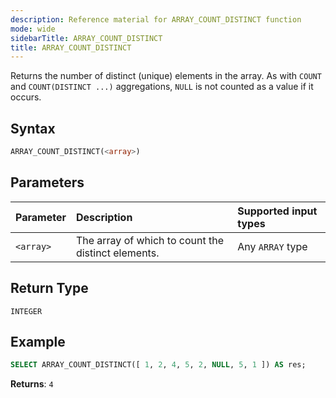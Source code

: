 ```yaml
---
description: Reference material for ARRAY_COUNT_DISTINCT function
mode: wide
sidebarTitle: ARRAY_COUNT_DISTINCT
title: ARRAY_COUNT_DISTINCT
---
```



Returns the number of distinct (unique) elements in the array. As with `COUNT` and `COUNT(DISTINCT ...)` aggregations, `NULL` is not counted as a value if it occurs.

## Syntax


```sql
ARRAY_COUNT_DISTINCT(<array>)
```
## Parameters


| Parameter | Description                                        | Supported input types
| :-------- | :------------------------------------------------- | :-------|
| `<array>` | The array of which to count the distinct elements. | Any `ARRAY` type |

## Return Type
`INTEGER`

## Example


```sql
SELECT ARRAY_COUNT_DISTINCT([ 1, 2, 4, 5, 2, NULL, 5, 1 ]) AS res;
```

**Returns**: `4`

